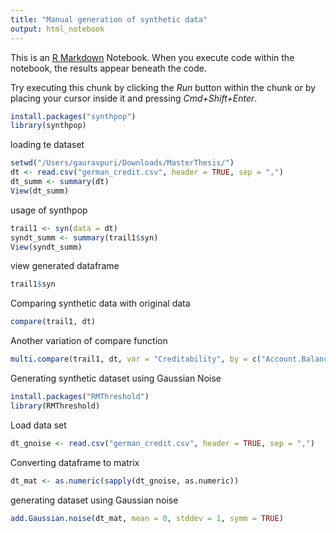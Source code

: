 ```yaml
---
title: "Manual generation of synthetic data"
output: html_notebook
---
```


This is an [R Markdown](http://rmarkdown.rstudio.com) Notebook. When you execute code within the notebook, the results appear beneath the code. 

Try executing this chunk by clicking the *Run* button within the chunk or by placing your cursor inside it and pressing *Cmd+Shift+Enter*. 

```r
install.packages("synthpop")
library(synthpop)
```

loading te dataset

```r
setwd("/Users/gauravpuri/Downloads/MasterThesis/")
dt <- read.csv("german_credit.csv", header = TRUE, sep = ",") 
dt_summ <- summary(dt)
View(dt_summ)
```

usage of synthpop

```r
trail1 <- syn(data = dt)
syndt_summ <- summary(trail1$syn)
View(syndt_summ)
```

view generated dataframe
```r
trail1$syn
```

Comparing synthetic data with original data

```r
compare(trail1, dt)
```


Another variation of compare function
```r
multi.compare(trail1, dt, var = "Creditability", by = c("Account.Balance", "Credit.Amount", "Sex...Marital.Status", "Age..years."), barplot.position = "dodge", cont.type = "hist", y.hist = "count", boxplot.point = TRUE)
```

Generating synthetic dataset using Gaussian Noise

```r
install.packages("RMThreshold")
library(RMThreshold)
```

Load data set 
```r
dt_gnoise <- read.csv("german_credit.csv", header = TRUE, sep = ",")
```

Converting dataframe to matrix

```r
dt_mat <- as.numeric(sapply(dt_gnoise, as.numeric))
```

generating dataset using Gaussian noise 

```r
add.Gaussian.noise(dt_mat, mean = 0, stddev = 1, symm = TRUE)
```

